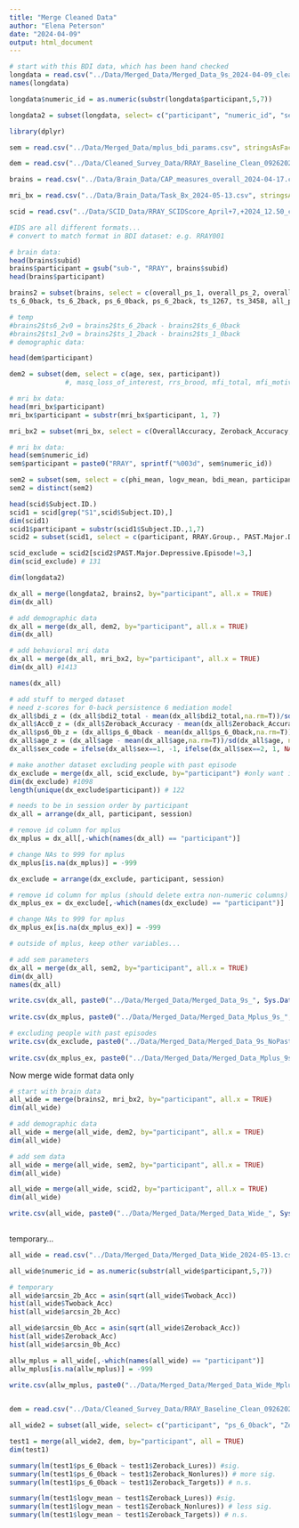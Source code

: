 ```yaml
---
title: "Merge Cleaned Data"
author: "Elena Peterson"
date: "2024-04-09"
output: html_document
---
```


```r
# start with this BDI data, which has been hand checked
longdata = read.csv("../Data/Merged_Data/Merged_Data_9s_2024-04-09_cleaned.csv", stringsAsFactors = FALSE, header = TRUE)
names(longdata)

longdata$numeric_id = as.numeric(substr(longdata$participant,5,7))

longdata2 = subset(longdata, select= c("participant", "numeric_id", "session", "bdi2_total", "EF_FactorPos", "age_estimate", "days_since_baseline"))
```

```r
library(dplyr)

sem = read.csv("../Data/Merged_Data/mplus_bdi_params.csv", stringsAsFactors = FALSE,header=TRUE, na.strings = "*")

dem = read.csv("../Data/Cleaned_Survey_Data/RRAY_Baseline_Clean_09262023_Dates.csv",stringsAsFactors = FALSE,header=TRUE, na.strings = "9999")

brains = read.csv("../Data/Brain_Data/CAP_measures_overall_2024-04-17.csv", stringsAsFactors = FALSE, header = TRUE)

mri_bx = read.csv("../Data/Brain_Data/Task_Bx_2024-05-13.csv", stringsAsFactors = FALSE, header = TRUE)

scid = read.csv("../Data/SCID_Data/RRAY_SCIDScore_April+7,+2024_12.50_char_forR_cleaned.csv",stringsAsFactors = FALSE, header = TRUE)
```

```r
#IDS are all different formats...
# convert to match format in BDI dataset: e.g. RRAY001

# brain data:
head(brains$subid)
brains$participant = gsub("sub-", "RRAY", brains$subid)
head(brains$participant)

brains2 = subset(brains, select = c(overall_ps_1, overall_ps_2, overall_ps_3, overall_ps_4, overall_ps_5, overall_ps_6, overall_ps_7, overall_ps_8, overall_ts_1, overall_ts_2, overall_ts_3, overall_ts_4, overall_ts_5, overall_ts_6, overall_ts_7, overall_ts_8, trx_61, trx_16, ts_1_0back, ts_1_2back, ps_1_0back, ps_1_2back,
ts_6_0back, ts_6_2back, ps_6_0back, ps_6_2back, ts_1267, ts_3458, all_ps, ts_1_fix, ts_6_fix, participant))

# temp
#brains2$ts6_2v0 = brains2$ts_6_2back - brains2$ts_6_0back
#brains2$ts1_2v0 = brains2$ts_1_2back - brains2$ts_1_0back
# demographic data:

head(dem$participant)

dem2 = subset(dem, select = c(age, sex, participant))
              #, masq_loss_of_interest, rrs_brood, mfi_total, mfi_motivation))

# mri bx data:
head(mri_bx$participant)
mri_bx$participant = substr(mri_bx$participant, 1, 7)

mri_bx2 = subset(mri_bx, select = c(OverallAccuracy, Zeroback_Accuracy, Twoback_Accuracy, Zeroback_Misses, Zeroback_Lures, Zeroback_Nonlures,   Zeroback_Targets, participant))

# mri bx data:
head(sem$numeric_id)
sem$participant = paste0("RRAY", sprintf("%003d", sem$numeric_id))

sem2 = subset(sem, select = c(phi_mean, logv_mean, bdi_mean, participant))
sem2 = distinct(sem2)

head(scid$Subject.ID.)
scid1 = scid[grep("S1",scid$Subject.ID),]
dim(scid1)
scid1$participant = substr(scid1$Subject.ID.,1,7)
scid2 = subset(scid1, select = c(participant, RRAY.Group., PAST.Major.Depressive.Episode, PAST.Dysthymic.Episode.))

scid_exclude = scid2[scid2$PAST.Major.Depressive.Episode!=3,]
dim(scid_exclude) # 131
```

```r

dim(longdata2)

dx_all = merge(longdata2, brains2, by="participant", all.x = TRUE)
dim(dx_all)

# add demographic data
dx_all = merge(dx_all, dem2, by="participant", all.x = TRUE)
dim(dx_all)

# add behavioral mri data
dx_all = merge(dx_all, mri_bx2, by="participant", all.x = TRUE)
dim(dx_all) #1413

names(dx_all)

# add stuff to merged dataset
# need z-scores for 0-back persistence 6 mediation model
dx_all$bdi_z = (dx_all$bdi2_total - mean(dx_all$bdi2_total,na.rm=T))/sd(dx_all$bdi2_total, na.rm=T)
dx_all$Acc0_z = (dx_all$Zeroback_Accuracy - mean(dx_all$Zeroback_Accuracy,na.rm=T))/sd(dx_all$Zeroback_Accuracy, na.rm=T)
dx_all$ps6_0b_z = (dx_all$ps_6_0back - mean(dx_all$ps_6_0back,na.rm=T))/sd(dx_all$ps_6_0back, na.rm=T)
dx_all$age_z = (dx_all$age - mean(dx_all$age,na.rm=T))/sd(dx_all$age, na.rm=T)
dx_all$sex_code = ifelse(dx_all$sex==1, -1, ifelse(dx_all$sex==2, 1, NA))

# make another dataset excluding people with past episode
dx_exclude = merge(dx_all, scid_exclude, by="participant") #only want intersection of names
dim(dx_exclude) #1098
length(unique(dx_exclude$participant)) # 122

# needs to be in session order by participant
dx_all = arrange(dx_all, participant, session)

# remove id column for mplus
dx_mplus = dx_all[,-which(names(dx_all) == "participant")]

# change NAs to 999 for mplus
dx_mplus[is.na(dx_mplus)] = -999

dx_exclude = arrange(dx_exclude, participant, session)

# remove id column for mplus (should delete extra non-numeric columns)
dx_mplus_ex = dx_exclude[,-which(names(dx_exclude) == "participant")]

# change NAs to 999 for mplus
dx_mplus_ex[is.na(dx_mplus_ex)] = -999


```


```r
# outside of mplus, keep other variables...

# add sem parameters
dx_all = merge(dx_all, sem2, by="participant", all.x = TRUE)
dim(dx_all)
names(dx_all)

```

```r
write.csv(dx_all, paste0("../Data/Merged_Data/Merged_Data_9s_", Sys.Date(), ".csv"), row.names = FALSE)
          
write.csv(dx_mplus, paste0("../Data/Merged_Data/Merged_Data_Mplus_9s_", Sys.Date(), ".csv"), row.names = FALSE)

# excluding people with past episodes
write.csv(dx_exclude, paste0("../Data/Merged_Data/Merged_Data_9s_NoPast_", Sys.Date(), ".csv"), row.names = FALSE)
          
write.csv(dx_mplus_ex, paste0("../Data/Merged_Data/Merged_Data_Mplus_9s_NoPast_", Sys.Date(), ".csv"), row.names = FALSE)        
```

Now merge wide format data only
```r

# start with brain data
all_wide = merge(brains2, mri_bx2, by="participant", all.x = TRUE)
dim(all_wide)

# add demographic data
all_wide = merge(all_wide, dem2, by="participant", all.x = TRUE)
dim(all_wide)

# add sem data
all_wide = merge(all_wide, sem2, by="participant", all.x = TRUE)
dim(all_wide)

all_wide = merge(all_wide, scid2, by="participant", all.x = TRUE)
dim(all_wide)
```

```r

write.csv(all_wide, paste0("../Data/Merged_Data/Merged_Data_Wide_", Sys.Date(), ".csv"), row.names = FALSE)
  
```

temporary...
```r
all_wide = read.csv("../Data/Merged_Data/Merged_Data_Wide_2024-05-13.csv",stringsAsFactors = FALSE, header = TRUE)

all_wide$numeric_id = as.numeric(substr(all_wide$participant,5,7))

# temporary
all_wide$arcsin_2b_Acc = asin(sqrt(all_wide$Twoback_Acc))
hist(all_wide$Twoback_Acc)
hist(all_wide$arcsin_2b_Acc)

all_wide$arcsin_0b_Acc = asin(sqrt(all_wide$Zeroback_Acc))
hist(all_wide$Zeroback_Acc)
hist(all_wide$arcsin_0b_Acc)

allw_mplus = all_wide[,-which(names(all_wide) == "participant")]
allw_mplus[is.na(allw_mplus)] = -999

write.csv(allw_mplus, paste0("../Data/Merged_Data/Merged_Data_Wide_Mplus_", Sys.Date(), ".csv"), row.names = FALSE)
 
```

```r
dem = read.csv("../Data/Cleaned_Survey_Data/RRAY_Baseline_Clean_09262023_Dates.csv",stringsAsFactors = FALSE,header=TRUE, na.strings = "9999")

all_wide2 = subset(all_wide, select= c("participant", "ps_6_0back", "Zeroback_Accuracy", "Zeroback_Misses", "Zeroback_Lures", "Zeroback_Nonlures", "Zeroback_Targets", "logv_mean"))

test1 = merge(all_wide2, dem, by="participant", all = TRUE)
dim(test1)

summary(lm(test1$ps_6_0back ~ test1$Zeroback_Lures)) #sig.
summary(lm(test1$ps_6_0back ~ test1$Zeroback_Nonlures)) # more sig.
summary(lm(test1$ps_6_0back ~ test1$Zeroback_Targets)) # n.s.

summary(lm(test1$logv_mean ~ test1$Zeroback_Lures)) #sig.
summary(lm(test1$logv_mean ~ test1$Zeroback_Nonlures)) # less sig.
summary(lm(test1$logv_mean ~ test1$Zeroback_Targets)) # n.s.


```

